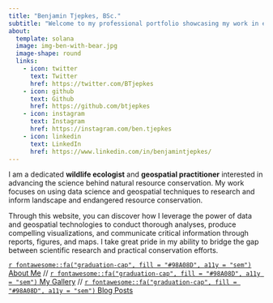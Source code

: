 ---
title: "Benjamin Tjepkes, BSc."
subtitle: "Welcome to my professional portfolio showcasing my work in ecology and geospatial."
about:
  template: solana
  image: img-ben-with-bear.jpg
  image-shape: round
  links:
    - icon: twitter
      text: Twitter
      href: https://twitter.com/BTjepkes
    - icon: github
      text: Github
      href: https://github.com/btjepkes
    - icon: instagram
      text: Instagram
      href: https://instagram.com/ben.tjepkes
    - icon: linkedin
      text: LinkedIn
      href: https://www.linkedin.com/in/benjamintjepkes/ 
---

I am a dedicated **wildlife ecologist** and **geospatial practitioner** interested in advancing the science behind natural resource conservation. My work focuses on using data science and geospatial techniques to research and inform landscape and endangered resource conservation.

Through this website, you can discover how I leverage the power of data and geospatial technologies to conduct thorough analyses, produce compelling visualizations, and communicate critical information through reports, figures, and maps. I take great pride in my ability to bridge the gap between scientific research and practical conservation efforts.

[`r fontawesome::fa("graduation-cap", fill = "#98A08D", a11y = "sem")` About Me](about.qmd) // [`r fontawesome::fa("graduation-cap", fill = "#98A08D", a11y = "sem")` My Gallery](gallery.qmd) // [`r fontawesome::fa("graduation-cap", fill = "#98A08D", a11y = "sem")` Blog Posts](posts.qmd)
